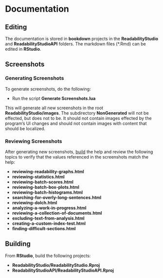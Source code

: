# Documentation

## Editing

The documentation is stored in **bookdown** projects in the **ReadabilityStudio** and **ReadabilityStudioAPI** folders. The markdown files (\*.Rmd) can be edited in **RStudio**.

## Screenshots

### Generating Screenshots {-}

To generate screenshots, do the following:

- Run the script **Generate Screenshots.lua**

This will generate all new screenshots in the root **ReadabilityStudio/images**. The subdirectory **NonGenerated** will not be effected, but does not to be. It should not contain images effected by the program's UI changes and should not contain images with content that should be localized.

### Reviewing Screenshots {-}

After generating new screenshots, [build](#building-help) the help and review the following topics to verify that the values referenced in the screenshots match the help:

- **reviewing-readability-graphs.html**
- **reviewing-statistics.html**
- **reviewing-batch-scores.html**
- **reviewing-batch-box-plots.html**
- **reviewing-batch-histograms.html**
- **searching-for-overly-long-sentences.html**
- **reviewing-dolch.html**
- **analyzing-a-work-in-progress.html**
- **reviewing-a-collection-of-documents.html**
- **excluding-text-from-analysis.html**
- **creating-a-custom-index-test.html**
- **finding-difficult-sections.html**

## Building {#building-help}

From **RStudio**, build the following projects:

- **ReadabilityStudio/ReadabilityStudio.Rproj**
- **ReadabilityStudioAPI/ReadabilityStudioAPI.Rproj**
